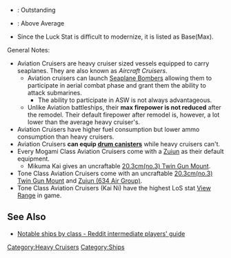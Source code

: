 * {{color|lime|Green}}: Outstanding
* {{color|gold|Yellow}}: Above Average
* Since the Luck Stat is difficult to modernize, it is listed as Base(Max).

{{EliteShipsKai
|Mogami/Kai
|Mikuma/Kai
|Suzuya/Kai
|Kumano/Kai
|Suzuya/Kai Ni
|Kumano/Kai Ni
|-
|Tone/Kai Ni
|Chikuma/Kai Ni
|#
|!subclasses
|#
|Mogami/
|Mikuma/
|Suzuya/
|Kumano/
|-
|Tone/Kai
|Chikuma/Kai
|Suzuya/Kai Ni_notes = Second remodel (requires [[Glossary#Medal|Blueprint]])
|Kumano/Kai Ni_notes = Second remodel (requires [[Glossary#Medal|Blueprint]])
|Tone/Kai Ni_notes = Second remodel (requires [[Glossary#Medal|Blueprint]])
|Chikuma/Kai Ni_notes = Second remodel (requires [[Glossary#Medal|Blueprint]])
|remodel_level_good = 20
|remodel_level_outstanding = 15
|remodel_level_operator = <
|firepower_good = 76
|firepower_outstanding = 82
|torpedo_good = 73
|torpedo_outstanding = 83
|aa_good = 78
|aa_outstanding = 84
|los_good = 59
|los_outstanding = 79
|hp_good = 56
|hp_outstanding = 60
|armor_good = 76
|armor_outstanding = 79
|evasion_good = 79
|evasion_outstanding = 83
|aircraft_good = 
|aircraft_outstanding = 
|aircraft_slot_good = 7
|luck_good = 17
|luck_outstanding = 25
|luck_max_good = 80
|fuel_good = 45
|fuel_outstanding = 40
|fuel_operator = <
|ammo_good = 65
|ammo_outstanding = 55
|ammo_operator = <
|reference_type = 6
|custom_row_subclasses_content = '''CAV Base Ships'''<br />These are the maximum stats of the Tone class CAs before their remodel to CAVs.<br />(These are not CAVs but are here for comparison. For other CAs, see [[List of heavy cruisers by upgraded maximum stats|Heavy Cruisers]])<br />Highlights here are relative to the CAVs above.}}
General Notes:
*Aviation Cruisers are heavy cruiser sized vessels equipped to carry seaplanes. They are also known as ''Aircraft Cruisers''.
**Aviation cruisers can launch [[List of Seaplanes by stats|Seaplane Bombers]] allowing them to participate in aerial combat phase and grant them the ability to attack submarines.
***The ability to participate in ASW is not always advantageous.
**Unlike Aviation battleships, their '''max firepower is not reduced''' after the remodel. Their default firepower after remodel is, however, a lot lower than the average heavy cruiser's.
*Aviation Cruisers have higher fuel consumption but lower ammo consumption than heavy cruisers.
*Aviation Cruisers '''can equip [[Drum Canister|drum canisters]] ''' while heavy cruisers can't.
*Every Mogami Class Aviation Cruisers come with a [[Zuiun]] as their default equipment.
**Mikuma Kai gives an uncraftable [[20.3cm(no.3) Twin Gun Mount]].
*Tone Class Aviation Cruisers come with an uncraftable [[20.3cm(no.3) Twin Gun Mount]] and [[Zuiun (634 Air Group)]].
*Tone Class Aviation Cruisers (Kai Ni) have the highest LoS stat [[file:icon_LOS.png|View Range]] in game.


==See Also==
{{shiplist}}
* [https://www.reddit.com/r/kancolle/wiki/intermediate#wiki_notable_ships_by_class Notable ships by class - Reddit intermediate players' guide]
[[Category:Heavy Cruisers]]
[[Category:Ships]]